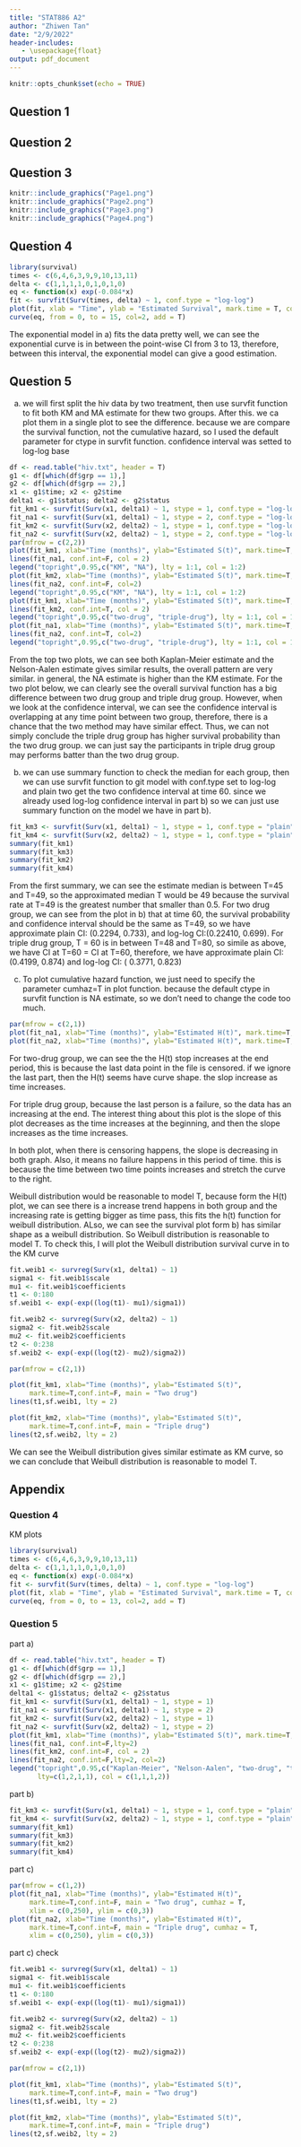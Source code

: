 ```yaml
---
title: "STAT886 A2"
author: "Zhiwen Tan"
date: "2/9/2022"
header-includes:
   - \usepackage{float}
output: pdf_document
---
```


```r
knitr::opts_chunk$set(echo = TRUE)
```

## Question 1

```{=latex}
From lecture, we know by greenwood's formula, we have\\
    \[
    \Hat{Var}[\hat{S}(t)] = [\hat{S}(t)]^2 \sum_{j:a_j<t} \frac{d_j}{n_j(n_j - d_j)}
    \]\\
    Now, let $Z = \hat{S}(t), g(Z) = log[-log \hat{S}(t)]$, then we have\\
    \begin{align*}
        g'(Z) &= \frac{d}{dZ} log[-log Z]\\
        &= \frac{-1}{log(Z)} \frac{d}{dZ} [-log(Z)] \tag{by chain rule}\\
        &= \frac{-1}{log(Z)} \frac{-1}{Z}\\
        &= \frac{1}{Zlog(Z)}\\
        &= \frac{1}{\hat{S}(t)log(\hat{S}(t))} \tag{since $Z =  \hat{S}(t)$}
    \end{align*}
    By the $\Delta$-method, we have $Var[g(Z)] \approx [g'(Z)]^2 Var(Z)$, the we have\\
    \begin{align*}
        Var[g(Z)] &= [\frac{1}{\hat{S}(t)log(\hat{S}(t))}]^2 * [\hat{S}(t)]^2 \sum_{j:a_j<t} \frac{d_j}{n_j(n_j - d_j)}\\
        &= [\frac{1}{log(\hat{S}(t))}]^2 * \sum_{j:a_j<t} \frac{d_j}{n_j(n_j - d_j)}\\
        &= [\frac{1}{log(\prod_{j:a_j < t}(1 - \frac{d_j}{n_j}))}]^2 * \sum_{j:a_j<t} \frac{d_j}{n_j(n_j - d_j)} \tag{KM estimate}\\ 
        &= [\frac{1}{\sum_{j:a_j < t}log(1 - \frac{d_j}{n_j})}]^2 * \sum_{j:a_j<t} \frac{d_j}{n_j(n_j - d_j)}\\
        &= \frac{\sum_{j:a_j<t} \frac{d_j}{n_j(n_j - d_j)}}{[\sum_{j:a_j < t}log(1 - \frac{d_j}{n_j})]^2}\\
        &= \frac{\sum_{j:a_j<t} \{d_j/n_j(n_j - d_j)\}}{{[\sum_{j:a_j < t}log(1 - d_j/n_j)]^2}}
    \end{align*}
    Now, we have proved \[\Hat{Var}\{log[-log\hat{S}(t)]\}= \frac{\sum_{j:a_j<t} \{d_j/n_j(n_j - d_j)\}}{{[\sum_{j:a_j < t}log(1 - d_j/n_j)]^2}}\]\\
    Now, we have proved \[\Hat{Var}\{log[-log\hat{S}(t)]\}= \frac{\sum_{j:a_j<t} \{d_j/n_j(n_j - d_j)\}}{{[\sum_{j:a_j < t}log(1 - d_j/n_j)]^2}}\]\\
    For confidence interval, we can use transformation method because we already have log(-log) transformation. Then let $\Psi = log[-log\hat{S}(t)]$, so we have $\Hat{Var}(\Psi) = \Hat{Var}\{log[-log\hat{S}(t)]\}$ Since we already have $\Hat{Var}\{log[-log\hat{S}(t)]\}$, so we can just use this. By the property of MLE's, we know $Z = \frac{\hat{\Psi} - \Psi}{\Hat{Var}(\Psi) ^{\frac{1}{2}}} \approx N(0,1)$. follow the same procedure from lecture, we have a CI for $\Psi$, $\Hat{\Psi_L} \le \Psi \le \Hat{\Psi_U}$ or ($\Hat{\Psi_L}, \Hat{\Psi_U}$). \\
    \begin{align*}
        \Hat{\Psi_L} &= \hat{\Psi} - Z_{1-\alpha/2}[\hat{Var}({\hat{\Psi}})]^{\frac{1}{2}}\\
        &= log[-log(\prod_{j:a_j < t}(1 - \frac{d_j}{n_j}))] - Z_{1-\alpha/2}[\frac{\sum_{j:a_j<t} \{d_j/n_j(n_j - d_j)\}}{{[\sum_{j:a_j < t}log(1 - d_j/n_j)]^2}}]^{\frac{1}{2}}\\
        \Hat{\Psi_U} &= \hat{\Psi} + Z_{1-\alpha/2}[\hat{Var}({\hat{\Psi}})]^{\frac{1}{2}}\\
        &= log[-log(\prod_{j:a_j < t}(1 - \frac{d_j}{n_j}))] + Z_{1-\alpha/2}[\frac{\sum_{j:a_j<t} \{d_j/n_j(n_j - d_j)\}}{{[\sum_{j:a_j < t}log(1 - d_j/n_j)]^2}}]^{\frac{1}{2}}\\
        P&(\Hat{\Psi_L} \le \Psi \le \Hat{\Psi_U}) = 1 - \alpha\\
        P&(\Hat{\Psi_L} \le log[-log S(t)] \le \Hat{\Psi_U}) = 1 - \alpha\\
    \end{align*}
    After this, we can apply inverse function of g() to the former CI interval to get CI for S(t) which is $(\hat{S_L}(t), \hat{S_U}(t))$.
    \begin{align*}
        P&(e^{\Hat{\Psi_L}} \le -log S(t) \le e^{\Hat{\Psi_U}}) = 1 - \alpha\\
        P&(-e^{\Hat{\Psi_L}} \le log S(t) \le -e^{\Hat{\Psi_U}}) = 1 - \alpha\\
        P&(e^{-e^{\Hat{\Psi_L}}} \le S(t) \le e^{-e^{\Hat{\Psi_U}}}) = 1 - \alpha\\
    \end{align*}
```

\newpage
## Question 2

```{=latex}
\begin{itemize}
\item[a)]
    Since $logT = \mu + \sigma W$, so $W = \frac{logT - \mu}{\sigma}$. Then we have \\
    \begin{align*}
        F_T(t) &= P(T \le t)\\
        &= P(e^{\mu + \sigma W} \le t)\\
        &= P(W \le \frac{logt - \mu}{\sigma})\\
        &= F_W(\frac{logt - \mu}{\sigma})\\
        &= 1 - e^{-e^{\frac{logt - \mu}{\sigma}}}
    \end{align*}
    Now, let $\mu = -\sigma log(\lambda), \sigma = 1/\beta$, then we have $\lambda = e^{-\mu/\sigma}, \beta = 1/\sigma$. plug this back in we have\\
    \begin{align*}
        F_T(t) &= 1 - e^{-e^{(logt + \frac{1}{\beta}log\lambda) \beta}}\\
        &= 1 - e^{-e^{(logt^\beta + log\lambda)}}\\
        &= 1 - e^{-e^{(log\lambda t^\beta)}}\\
        &= 1 - e^{-\lambda t^\beta}\\
        S_T(t) &= 1 - F_T(t)\\
        &= e^{-\lambda t^\beta} \tag{$t > 0, \lambda > 0, \beta > 0$}
    \end{align*}
    Now we can see this is the survival function of Weibull distribution, so we can conclude T has a Weibull distribution. The relationships are $\mu = -\sigma log(\lambda), \sigma = 1/\beta$.
    \item[b)]
    Since $\beta = 1/\sigma$, so we have $\beta = 1/1 =1$, Plug this back to the survival function for T, Then\\
    \[ S_T(t) =  e^{-\lambda t}\]\\
    This matches the survival function for exponential distribution, so we know T has an exponential distribution when $\sigma = 1$
\end{itemize}
```

\newpage
## Question 3

```r
knitr::include_graphics("Page1.png")
knitr::include_graphics("Page2.png")
knitr::include_graphics("Page3.png")
knitr::include_graphics("Page4.png")
```

\newpage
## Question 4

```{=latex}
\begin{itemize}
    \item[a)]
    Since we have an exponential distribution with hazard rate $\lambda$, Then \[f(t) = \lambda e^{-\lambda t}\]. From here, we have
    \begin{align*}
        L(\lambda) &= \prod_{i = 1}^n [f(t)]^{\delta_i} [S(t)]^{1-\delta_i}\\
        &= \prod_{i = 1}^n [\lambda e^{-\lambda x_i}]^{\delta_i} [e^{-\lambda x_i}]^{1-\delta_i} \tag{let $x_i$ be t at certain time point}\\
        &= \prod_{i = 1}^n [\lambda]^{\delta_i} e^{-\lambda x_i}\\
        &= [\lambda]^{\sum_{i=1}^n \delta_i} e^{-\lambda \sum_{i=1}^n x_i}\\
        \ell(\lambda) &= log([\lambda]^{\sum_{i=1}^n \delta_i} e^{-\lambda \sum_{i=1}^n x_i}) \tag{log likelihood}\\
        &= \sum_{i=1}^n \delta_i log \lambda - \lambda  \sum_{i=1}^n x_i
    \end{align*}
    Now, we have the log-likelihood function for $\lambda$, and next step is to get the mle\\
    \begin{align*}
        \ell'(\lambda) &= \frac{d}{d\lambda}(\sum_{i=1}^n \delta_i log \lambda - \lambda  \sum_{i=1}^n x_i)\\
        &= \sum_{i=1}^n \delta_i \frac{1}{\lambda} - \sum_{i=1}^n x_i\\
        0 &= \sum_{i=1}^n \delta_i \frac{1}{\lambda} - \sum_{i=1}^n x_i \tag{score equation}\\
        \hat{\lambda} &= \frac{\sum_{i=1}^n \delta_i}{\sum_{i=1}^n x_i}\\
        &= \frac{6}{6+4+6+3+9+9+10+13+11} \tag{take in values}\\
        &= 0.084
    \end{align*}\\
    Now, for mean survival time\\
    \begin{align*}
        \theta &= E(T) = \frac{1}{\lambda}\\
        \hat{\theta} &= \frac{1}{\hat{\lambda}}\tag{invariance property}\\
        &= \frac{1}{\frac{\sum_{i=1}^n \delta_i}{\sum_{i=1}^n x_i}}\\
        &= \frac{\sum_{i=1}^n x_i}{\sum_{i=1}^n \delta_i}\\
        &= 1/0.084\\
        &= 11.9
    \end{align*}\\
    Now we have the mle for both hazard rate and mean survival time.\\
    
    \item[b)]
    We can just use the KM estimate formula and greenwood's formula to get $\hat{S}(t)$, and $Var\hat{S}(t)$\\
    \begin{table}[H]
    \centering
    \begin{tabular}{|l|l|l|l|l|l|}
    \hline
    j & $a_j$ & $n_j$ & $d_j$   & $\hat{S}(t)$                    & $Var \hat{S}(t) $                                                                                 \\\hline
    1 & 3   & 10  & 1           & $1-\frac{1}{10} = 0.9$        & $0.9^2 \frac{1}{10(10-1)} = 0.009$                                                                          \\\hline
    2 & 4   & 9   & 1           & $0.9(1-\frac{1}{9}) = 0.8$    & $0.8^2 [\frac{1}{10(10-1)} + \frac{1}{9(9-1)}] = 0.016$                                                    \\\hline
    3 & 6   & 8   & 2           & $0.8(1-\frac{2}{8}) = 0.6$    & $0.6^2 [\frac{1}{10(10-1)} + \frac{1}{9(9-1)} + \frac{2}{8(8-2)}] = 0.024$                                  \\\hline
    4 & 9   & 6   & 1           & $0.6(1-\frac{1}{6}) = 0.5$    & $0.5^2 [\frac{1}{10(10-1)} + \frac{1}{9(9-1)} + \frac{2}{8(8-2)} + \frac{1}{6(6-1)}] = 0.025$               \\\hline
    5 & 13  & 1   & 1           & $0.5(1-1) = 0$                & $0^2 [\frac{1}{10(10-1)} + \frac{1}{9(9-1)} + \frac{2}{8(8-2)} + \frac{1}{6(6-1)} + \frac{1}{1-1}] = 0$ \\\hline
    \end{tabular}
    \end{table}

    \item[c)]
    we know $\hat{\mu} =$ area under $\hat{S}(t)$, so we can use the data from part b to calculate the mean\\
    \begin{align*}
        \hat{\mu} &= a_1 + \hat{S}(a_1t)(a_2 - a_1) + ... + \hat{S}(a_{k-1}t)(a_k - a_{k-1})\\
        &= 3 + 0.9*1 + 0.8*2 + 0.6*3 + 0.5*4 + 0\\
        &= 8.7
    \end{align*}
    we can see the result are not exactly the same, this may because we are assuming the survival time has exponetial distribution, but we don't make any assumption here. Also, we can see most of the censoring happends to the end of the study, so this will cause the mean estimation in the mle method be greater. in addition, the mle method will calculate integral of S(t) from 0 to $\infty$, this can also the cause a greater estimation.  Overall, this nonparametric estimate seems agree with the corresponding parametric estimate.
    \item[d)] 
    To plot the KM curve, we need to first set one vector for time and another vactor for failure status. then we can use survfit function to fit a KM curve on the two vectors, then we can plot it out. In here, I used the log-log parameter for CI, this ensure that CI will not exceed 1.
\end{itemize}
```
```r
library(survival)
times <- c(6,4,6,3,9,9,10,13,11)
delta <- c(1,1,1,1,0,1,0,1,0)
eq <- function(x) exp(-0.084*x)
fit <- survfit(Surv(times, delta) ~ 1, conf.type = "log-log")
plot(fit, xlab = "Time", ylab = "Estimated Survival", mark.time = T, conf.int = T)
curve(eq, from = 0, to = 15, col=2, add = T)
```

The exponential model in a) fits the data pretty well, we can see the exponential curve is in between the point-wise CI from 3 to 13, therefore, between this interval, the exponential model can give a good estimation.

\newpage
## Question 5

a) we will first split the hiv data by two treatment, then use survfit function to fit both KM and MA estimate for thew two groups. After this. we ca plot them in a single plot to see the difference. because we are compare the survival function, not the cumulative hazard, so I used the default parameter for ctype in survfit function. confidence interval was setted to log-log base

```r
df <- read.table("hiv.txt", header = T)
g1 <- df[which(df$grp == 1),]
g2 <- df[which(df$grp == 2),]
x1 <- g1$time; x2 <- g2$time
delta1 <- g1$status; delta2 <- g2$status
fit_km1 <- survfit(Surv(x1, delta1) ~ 1, stype = 1, conf.type = "log-log")
fit_na1 <- survfit(Surv(x1, delta1) ~ 1, stype = 2, conf.type = "log-log")
fit_km2 <- survfit(Surv(x2, delta2) ~ 1, stype = 1, conf.type = "log-log")
fit_na2 <- survfit(Surv(x2, delta2) ~ 1, stype = 2, conf.type = "log-log")
par(mfrow = c(2,2))
plot(fit_km1, xlab="Time (months)", ylab="Estimated S(t)", mark.time=T,conf.int=F, main = "Two drug")
lines(fit_na1, conf.int=F, col = 2)
legend("topright",0.95,c("KM", "NA"), lty = 1:1, col = 1:2)
plot(fit_km2, xlab="Time (months)", ylab="Estimated S(t)", mark.time=T,conf.int=F, main = "Triple drug")
lines(fit_na2, conf.int=F, col=2)
legend("topright",0.95,c("KM", "NA"), lty = 1:1, col = 1:2)
plot(fit_km1, xlab="Time (months)", ylab="Estimated S(t)", mark.time=T,conf.int=T, main = "Kaplan-Meier")
lines(fit_km2, conf.int=T, col = 2)
legend("topright",0.95,c("two-drug", "triple-drug"), lty = 1:1, col = 1:2)
plot(fit_na1, xlab="Time (months)", ylab="Estimated S(t)", mark.time=T,conf.int=T, main = "Nelson-Aalen")
lines(fit_na2, conf.int=T, col=2)
legend("topright",0.95,c("two-drug", "triple-drug"), lty = 1:1, col = 1:2)
```

From the top two plots, we can see both Kaplan-Meier estimate and the Nelson-Aalen estimate gives similar results, the overall pattern are very similar. in general, the NA estimate is higher than the KM estimate. For the two plot below, we can clearly see the overall survival function has a big difference between two drug group and triple drug group. However, when we look at the confidence interval, we can see the confidence interval is overlapping at any time point between two group, therefore, there is a chance that the two method may have similar effect. Thus, we can not simply conclude the triple drug group has higher survival probability than the two drug group. we can just say the participants in triple drug group may performs batter than the two drug group.

b) we can use summary function to check the median for each group, then we can use survfit function to git model with conf.type set to log-log and plain two get the two confidence interval at time 60. since we already used log-log confidence interval in part b) so we can just use summary function on the model we have in part b).

```r
fit_km3 <- survfit(Surv(x1, delta1) ~ 1, stype = 1, conf.type = "plain")
fit_km4 <- survfit(Surv(x2, delta2) ~ 1, stype = 1, conf.type = "plain")
summary(fit_km1)
summary(fit_km3)
summary(fit_km2)
summary(fit_km4)
```
From the first summary, we can see the estimate median is between T=45 and T=49, so the approximated median T would be 49 because the survival rate at T=49 is the greatest number that smaller than 0.5. For two drug group, we can see from the plot in b) that at time 60, the survival probability and confidence interval should be the same as T=49, so we have approximate plain CI: (0.2294, 0.733), and log-log CI:(0.22410, 0.699). For triple drug group, T = 60 is in between T=48 and T=80, so simile as above, we have CI at T=60 = CI at T=60, therefore, we have approximate plain CI: (0.4199, 0.874) and log-log CI: ( 0.3771, 0.823)

c) To plot cumulative hazard function, we just need to specify the parameter cumhaz=T in plot function. because the default ctype in survfit function is NA estimate, so we don't need to change the code too much. 

```r
par(mfrow = c(2,1))
plot(fit_na1, xlab="Time (months)", ylab="Estimated H(t)", mark.time=T,conf.int=F, main = "Two drug", cumhaz = T, xlim = c(0,250), ylim = c(0,3))
plot(fit_na2, xlab="Time (months)", ylab="Estimated H(t)", mark.time=T,conf.int=F, main = "Triple drug", cumhaz = T, xlim = c(0,250), ylim = c(0,3))
```

For two-drug group, we can see the the H(t) stop increases at the end period, this is because the last data point in the file is censored. if we ignore the last part, then the H(t) seems have curve shape. the slop increase as time increases. 

For triple drug group, because the last person is a failure, so the data has an increasing at the end. The interest thing about this plot is the slope of this plot decreases as the time increases at the beginning, and then the slope increases as the time increases. 

In both plot, when there is censoring happens, the slope is decreasing in both graph. Also, it means no failure happens in this period of time. this is because the time between two time points increases and stretch the curve to the right. 

Weibull distribution would be reasonable to model T, because form the H(t) plot, we can see there is a increase trend happens in both group and the increasing rate is getting bigger as time pass, this fits the h(t) function for weibull distribution. ALso, we can see the survival plot form b) has similar shape as a weibull distribution. So Weibull distribution is reasonable to model T. To check this, I will plot the Weibull distribution survival curve in to the KM curve

```r
fit.weib1 <- survreg(Surv(x1, delta1) ~ 1)
sigma1 <- fit.weib1$scale
mu1 <- fit.weib1$coefficients
t1 <- 0:180
sf.weib1 <- exp(-exp((log(t1)- mu1)/sigma1))

fit.weib2 <- survreg(Surv(x2, delta2) ~ 1)
sigma2 <- fit.weib2$scale
mu2 <- fit.weib2$coefficients
t2 <- 0:238
sf.weib2 <- exp(-exp((log(t2)- mu2)/sigma2))

par(mfrow = c(2,1))

plot(fit_km1, xlab="Time (months)", ylab="Estimated S(t)", 
     mark.time=T,conf.int=F, main = "Two drug")
lines(t1,sf.weib1, lty = 2)

plot(fit_km2, xlab="Time (months)", ylab="Estimated S(t)", 
     mark.time=T,conf.int=F, main = "Triple drug")
lines(t2,sf.weib2, lty = 2)
```

We can see the Weibull distribution gives similar estimate as KM curve, so we can conclude that Weibull distribution is reasonable to model T.

\newpage
## Appendix

### Question 4

KM plots

```r
library(survival)
times <- c(6,4,6,3,9,9,10,13,11)
delta <- c(1,1,1,1,0,1,0,1,0)
eq <- function(x) exp(-0.084*x)
fit <- survfit(Surv(times, delta) ~ 1, conf.type = "log-log")
plot(fit, xlab = "Time", ylab = "Estimated Survival", mark.time = T, conf.int = T)
curve(eq, from = 0, to = 13, col=2, add = T)
```

### Question 5

part a)

```r
df <- read.table("hiv.txt", header = T)
g1 <- df[which(df$grp == 1),]
g2 <- df[which(df$grp == 2),]
x1 <- g1$time; x2 <- g2$time
delta1 <- g1$status; delta2 <- g2$status
fit_km1 <- survfit(Surv(x1, delta1) ~ 1, stype = 1)
fit_na1 <- survfit(Surv(x1, delta1) ~ 1, stype = 2)
fit_km2 <- survfit(Surv(x2, delta2) ~ 1, stype = 1)
fit_na2 <- survfit(Surv(x2, delta2) ~ 1, stype = 2)
plot(fit_km1, xlab="Time (months)", ylab="Estimated S(t)", mark.time=T,conf.int=F)
lines(fit_na1, conf.int=F,lty=2)
lines(fit_km2, conf.int=F, col = 2)
lines(fit_na2, conf.int=F,lty=2, col=2)
legend("topright",0.95,c("Kaplan-Meier", "Nelson-Aalen", "two-drug", "triple-drug"),
       lty=c(1,2,1,1), col = c(1,1,1,2))
```

part b)

```r
fit_km3 <- survfit(Surv(x1, delta1) ~ 1, stype = 1, conf.type = "plain")
fit_km4 <- survfit(Surv(x2, delta2) ~ 1, stype = 1, conf.type = "plain")
summary(fit_km1)
summary(fit_km3)
summary(fit_km2)
summary(fit_km4)
```

part c)

```r
par(mfrow = c(1,2))
plot(fit_na1, xlab="Time (months)", ylab="Estimated H(t)", 
     mark.time=T,conf.int=F, main = "Two drug", cumhaz = T, 
     xlim = c(0,250), ylim = c(0,3))
plot(fit_na2, xlab="Time (months)", ylab="Estimated H(t)", 
     mark.time=T,conf.int=F, main = "Triple drug", cumhaz = T, 
     xlim = c(0,250), ylim = c(0,3))
```

part c) check

```r
fit.weib1 <- survreg(Surv(x1, delta1) ~ 1)
sigma1 <- fit.weib1$scale
mu1 <- fit.weib1$coefficients
t1 <- 0:180
sf.weib1 <- exp(-exp((log(t1)- mu1)/sigma1))

fit.weib2 <- survreg(Surv(x2, delta2) ~ 1)
sigma2 <- fit.weib2$scale
mu2 <- fit.weib2$coefficients
t2 <- 0:238
sf.weib2 <- exp(-exp((log(t2)- mu2)/sigma2))

par(mfrow = c(2,1))

plot(fit_km1, xlab="Time (months)", ylab="Estimated S(t)", 
     mark.time=T,conf.int=F, main = "Two drug")
lines(t1,sf.weib1, lty = 2)

plot(fit_km2, xlab="Time (months)", ylab="Estimated S(t)", 
     mark.time=T,conf.int=F, main = "Triple drug")
lines(t2,sf.weib2, lty = 2)
```
